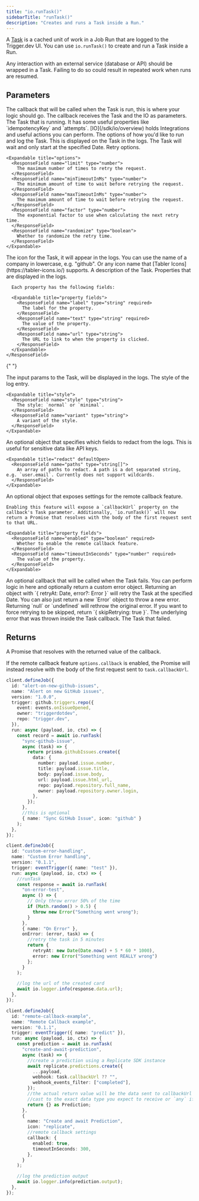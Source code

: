 ```yaml
---
title: "io.runTask()"
sidebarTitle: "runTask()"
description: "Creates and runs a Task inside a Run."
---
```


A [Task](/documentation/concepts/tasks) is a cached unit of work in a Job Run that are logged to the Trigger.dev UI. You can use `io.runTask()` to create and run a Task inside a Run.

<Warning>
  Any interaction with an external service (database or API) should be wrapped in a Task. Failing to
  do so could result in repeated work when runs are resumed.
</Warning>

## Parameters

<Snippet file="stable-key-param.mdx" />

<ResponseField name="callback" type="function" required>
  The callback that will be called when the Task is run, this is where your logic should go. The callback receives
  the Task and the IO as parameters.

  <Expandable title="arguments">
    <ResponseField name="task" type="Task">
      The Task that is running. It has some useful properties like `idempotencyKey` and `attempts`.
    </ResponseField>
    <ResponseField name="io" type="IO">
      [IO](/sdk/io/overview) holds Integrations and useful actions you can perform.
    </ResponseField>
  </Expandable>
</ResponseField>

<ResponseField name="options" type="object">
  The options of how you'd like to run and log the Task.

<Expandable title="options">
  <ResponseField name="name" type="string">
    This is displayed on the Task in the logs.
  </ResponseField>
  <ResponseField name="delayUntil" type="date">
    The Task will wait and only start at the specified Date.
  </ResponseField>
  <ResponseField name="retry" type="object">
    Retry options.

    <Expandable title="options">
      <ResponseField name="limit" type="number">
        The maximum number of times to retry the request.
      </ResponseField>
      <ResponseField name="minTimeoutInMs" type="number">
        The minimum amount of time to wait before retrying the request.
      </ResponseField>
      <ResponseField name="maxTimeoutInMs" type="number">
        The maximum amount of time to wait before retrying the request.
      </ResponseField>
      <ResponseField name="factor" type="number">
        The exponential factor to use when calculating the next retry time.
      </ResponseField>
      <ResponseField name="randomize" type="boolean">
        Whether to randomize the retry time.
      </ResponseField>
    </Expandable>

  </ResponseField>
  <ResponseField name="icon" type="string">
    The icon for the Task, it will appear in the logs. You can use the name of a
    company in lowercase, e.g. "github". Or any icon name that [Tabler Icons](https://tabler-icons.io/) supports.
  </ResponseField>
  <ResponseField name="description" type="string">
    A description of the Task.
  </ResponseField>
    <ResponseField name="properties" type="array">
      Properties that are displayed in the logs.

      Each property has the following fields:

      <Expandable title="property fields">
        <ResponseField name="label" type="string" required>
          The label for the property.
        </ResponseField>
        <ResponseField name="text" type="string" required>
          The value of the property.
        </ResponseField>
        <ResponseField name="url" type="string">
          The URL to link to when the property is clicked.
        </ResponseField>
      </Expandable>
    </ResponseField>

{" "}

<ResponseField name="params" type="any">
  The input params to the Task, will be displayed in the logs.
</ResponseField>

  <ResponseField name="style" type="object">
    The style of the log entry.

    <Expandable title="style">
      <ResponseField name="style" type="string">
        The style: `normal` or `minimal`.
      </ResponseField>
      <ResponseField name="variant" type="string">
        A variant of the style.
      </ResponseField>
    </Expandable>

  </ResponseField>

  <ResponseField name="redact" type="RedactOptions">
    An optional object that specifies which fields to redact from the logs. This is useful for sensitive data like API keys.

    <Expandable title="redact" defaultOpen>
      <ResponseField name="paths" type="string[]">
        An array of paths to redact. A path is a dot separated string, e.g. `user.email`. Currently does not support wildcards.
      </ResponseField>
    </Expandable>

  </ResponseField>

  <ResponseField name="callback" type="object">
    An optional object that exposes settings for the remote callback feature.

    Enabling this feature will expose a `callbackUrl` property on the callback's Task parameter. Additionally, `io.runTask()` will now return a Promise that resolves with the body of the first request sent to that URL.

    <Expandable title="property fields">
      <ResponseField name="enabled" type="boolean" required>
        Whether to enable the remote callback feature.
      </ResponseField>
      <ResponseField name="timeoutInSeconds" type="number" required>
        The value of the property.
      </ResponseField>
    </Expandable>

  </ResponseField>

</Expandable>
</ResponseField>

<ResponseField name="onError" type="function">
  An optional callback that will be called when the Task fails. You can perform
  logic in here and optionally return a custom error object. Returning an object with `{ retryAt: Date, error?: Error }` will retry the Task at the specified Date. You can also just return a new `Error` object to throw a new error. Returning `null` or `undefined` will rethrow the original error. If you want to force retrying to be skipped, return `{ skipRetrying: true }`.

  <Expandable title="arguments">
    <ResponseField name="error" type="unknown">
      The underlying error that was thrown inside the Task callback.
    </ResponseField>
    <ResponseField name="task" type="Task">
      The Task that failed.
    </ResponseField>
  </Expandable>
</ResponseField>

## Returns

A Promise that resolves with the returned value of the callback.

If the remote callback feature `options.callback` is enabled, the Promise will instead resolve with the body of the first request sent to `task.callbackUrl`.

<RequestExample>

```typescript Run a task
client.defineJob({
  id: "alert-on-new-github-issues",
  name: "Alert on new GitHub issues",
  version: "1.0.0",
  trigger: github.triggers.repo({
    event: events.onIssueOpened,
    owner: "triggerdotdev",
    repo: "trigger.dev",
  }),
  run: async (payload, io, ctx) => {
    const record = await io.runTask(
      "sync-github-issue",
      async (task) => {
        return prisma.githubIssues.create({
          data: {
            number: payload.issue.number,
            title: payload.issue.title,
            body: payload.issue.body,
            url: payload.issue.html_url,
            repo: payload.repository.full_name,
            owner: payload.repository.owner.login,
          },
        });
      },
      //this is optional
      { name: "Sync GitHub Issue", icon: "github" }
    );
  },
});
```

```typescript onError callback
client.defineJob({
  id: "custom-error-handling",
  name: "Custom Error handling",
  version: "0.1.1",
  trigger: eventTrigger({ name: "test" }),
  run: async (payload, io, ctx) => {
    //runTask
    const response = await io.runTask(
      "on-error-test",
      async () => {
        // Only throw error 50% of the time
        if (Math.random() > 0.5) {
          throw new Error("Something went wrong");
        }
      },
      { name: "On Error" },
      onError: (error, task) => {
        //retry the task in 5 minutes
        return {
          retryAt: new Date(Date.now() + 5 * 60 * 1000),
          error: new Error("Something went REALLY wrong")
        };
      }
    );

    //log the url of the created card
    await io.logger.info(response.data.url);
  },
});
```

```typescript Remote callbacks
client.defineJob({
  id: "remote-callback-example",
  name: "Remote Callback example",
  version: "0.1.1",
  trigger: eventTrigger({ name: "predict" }),
  run: async (payload, io, ctx) => {
    const prediction = await io.runTask(
      "create-and-await-prediction",
      async (task) => {
        //create a prediction using a Replicate SDK instance
        await replicate.predictions.create({
          ...payload,
          webhook: task.callbackUrl ?? "",
          webhook_events_filter: ["completed"],
        });
        //the actual return value will be the data sent to callbackUrl
        //cast to the exact data type you expect to receive or `any` if unsure
        return {} as Prediction;
      },
      {
        name: "Create and await Prediction",
        icon: "replicate",
        //remote callback settings
        callback: {
          enabled: true,
          timeoutInSeconds: 300,
        },
      }
    );

    //log the prediction output
    await io.logger.info(prediction.output);
  },
});
```

</RequestExample>

